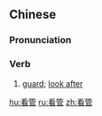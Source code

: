 ==Chinese==
{{zh-forms}}

===Pronunciation===
{{zh-pron
|m=kānguǎn
|c=hon1 gun2
|h=pfs=khon-kón
|cat=v
}}

===Verb===
{{zh-verb}}

# [[guard]]; [[look after]]

[[hu:看管]]
[[ru:看管]]
[[zh:看管]]